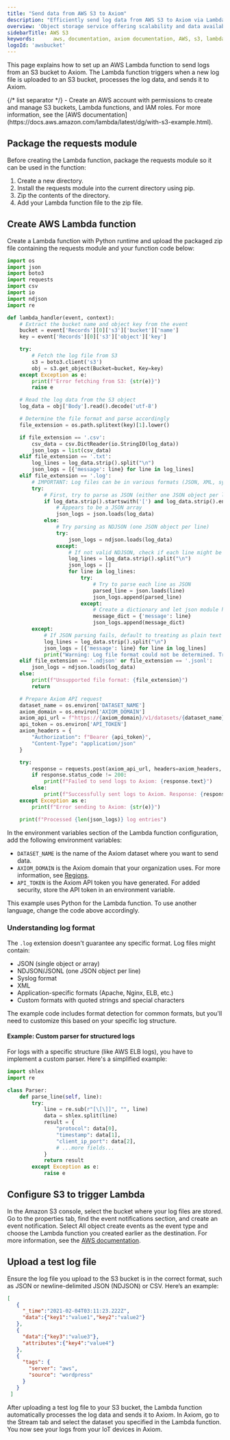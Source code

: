 ```yaml
---
title: "Send data from AWS S3 to Axiom"
description: "Efficiently send log data from AWS S3 to Axiom via Lambda function"
overview: 'Object storage service offering scalability and data availability'
sidebarTitle: AWS S3
keywords:      aws, documentation, axiom documentation, AWS, s3, lambda
logoId: 'awsbucket'
---
```



This page explains how to set up an AWS Lambda function to send logs from an S3 bucket to Axiom. The Lambda function triggers when a new log file is uploaded to an S3 bucket, processes the log data, and sends it to Axiom.

<AwsDisclaimer />

<Prerequisites />
{/* list separator */}
- Create an AWS account with permissions to create and manage S3 buckets, Lambda functions, and IAM roles. For more information, see the [AWS documentation](https://docs.aws.amazon.com/lambda/latest/dg/with-s3-example.html).

## Package the requests module

Before creating the Lambda function, package the requests module so it can be used in the function:

1. Create a new directory.
2. Install the requests module into the current directory using pip.
3. Zip the contents of the directory.
4. Add your Lambda function file to the zip file.

## Create AWS Lambda function

Create a Lambda function with Python runtime and upload the packaged zip file containing the requests module and your function code below:

```py
import os
import json
import boto3
import requests
import csv
import io
import ndjson
import re

def lambda_handler(event, context):
    # Extract the bucket name and object key from the event
    bucket = event['Records'][0]['s3']['bucket']['name']
    key = event['Records'][0]['s3']['object']['key']

    try:
        # Fetch the log file from S3
        s3 = boto3.client('s3')
        obj = s3.get_object(Bucket=bucket, Key=key)
    except Exception as e:
        print(f"Error fetching from S3: {str(e)}")
        raise e

    # Read the log data from the S3 object
    log_data = obj['Body'].read().decode('utf-8')

    # Determine the file format and parse accordingly
    file_extension = os.path.splitext(key)[1].lower()

    if file_extension == '.csv':
        csv_data = csv.DictReader(io.StringIO(log_data))
        json_logs = list(csv_data)
    elif file_extension == '.txt':
        log_lines = log_data.strip().split("\n")
        json_logs = [{'message': line} for line in log_lines]
    elif file_extension == '.log':
        # IMPORTANT: Log files can be in various formats (JSON, XML, syslog, etc.)
        try:
            # First, try to parse as JSON (either one JSON object per line or a JSON array)
            if log_data.strip().startswith('[') and log_data.strip().endswith(']'):
                # Appears to be a JSON array
                json_logs = json.loads(log_data)
            else:
                # Try parsing as NDJSON (one JSON object per line)
                try:
                    json_logs = ndjson.loads(log_data)
                except:
                    # If not valid NDJSON, check if each line might be JSON
                    log_lines = log_data.strip().split("\n")
                    json_logs = []
                    for line in log_lines:
                        try:
                            # Try to parse each line as JSON
                            parsed_line = json.loads(line)
                            json_logs.append(parsed_line)
                        except:
                            # Create a dictionary and let json module handle the escaping
                            message_dict = {'message': line}
                            json_logs.append(message_dict)
        except:
            # If JSON parsing fails, default to treating as plain text
            log_lines = log_data.strip().split("\n")
            json_logs = [{'message': line} for line in log_lines]
            print("Warning: Log file format could not be determined. Treating as plain text.")
    elif file_extension == '.ndjson' or file_extension == '.jsonl':
        json_logs = ndjson.loads(log_data)
    else:
        print(f"Unsupported file format: {file_extension}")
        return

    # Prepare Axiom API request
    dataset_name = os.environ['DATASET_NAME']
    axiom_domain = os.environ['AXIOM_DOMAIN']
    axiom_api_url = f"https://{axiom_domain}/v1/datasets/{dataset_name}/ingest"
    api_token = os.environ['API_TOKEN']
    axiom_headers = {
        "Authorization": f"Bearer {api_token}",
        "Content-Type": "application/json"
    }

    try:
        response = requests.post(axiom_api_url, headers=axiom_headers, json=json_logs)
        if response.status_code != 200:
            print(f"Failed to send logs to Axiom: {response.text}")
        else:
            print(f"Successfully sent logs to Axiom. Response: {response.text}")
    except Exception as e:
        print(f"Error sending to Axiom: {str(e)}")

    print(f"Processed {len(json_logs)} log entries")
```

In the environment variables section of the Lambda function configuration, add the following environment variables:

- `DATASET_NAME` is the name of the Axiom dataset where you want to send data.
- `AXIOM_DOMAIN` is the Axiom domain that your organization uses. For more information, see [Regions](/reference/regions).
- `API_TOKEN` is the Axiom API token you have generated. For added security, store the API token in an environment variable.

<CallOut kind="info">
This example uses Python for the Lambda function. To use another language, change the code above accordingly.
</CallOut>

### Understanding log format

The `.log` extension doesn't guarantee any specific format. Log files might contain:

- JSON (single object or array)
- NDJSON/JSONL (one JSON object per line)
- Syslog format
- XML
- Application-specific formats (Apache, Nginx, ELB, etc.)
- Custom formats with quoted strings and special characters

The example code includes format detection for common formats, but you'll need to customize this based on your specific log structure.

#### Example: Custom parser for structured logs
For logs with a specific structure (like AWS ELB logs), you have to implement a custom parser. Here's a simplified example:

```py
import shlex
import re 

class Parser:
    def parse_line(self, line):
        try:
            line = re.sub(r"[\[\]]", "", line)
            data = shlex.split(line)
            result = {
                "protocol": data[0],
                "timestamp": data[1],
                "client_ip_port": data[2],
                # ...more fields...
            }
            return result
        except Exception as e:
            raise e
```

## Configure S3 to trigger Lambda

In the Amazon S3 console, select the bucket where your log files are stored. Go to the properties tab, find the event notifications section, and create an event notification. Select All object create events as the event type and choose the Lambda function you created earlier as the destination. For more information, see the [AWS documentation](https://docs.aws.amazon.com/lambda/latest/dg/with-s3-example.html).

## Upload a test log file

Ensure the log file you upload to the S3 bucket is in the correct format, such as JSON or newline-delimited JSON (NDJSON) or CSV. Here’s an example:

```json
[
   {
     "_time":"2021-02-04T03:11:23.222Z",
     "data":{"key1":"value1","key2":"value2"}
   },
   {
     "data":{"key3":"value3"},
     "attributes":{"key4":"value4"}
   },
   {
     "tags": {
       "server": "aws",
       "source": "wordpress"
     }
   }
 ]
```

After uploading a test log file to your S3 bucket, the Lambda function automatically processes the log data and sends it to Axiom. In Axiom, go to the Stream tab and select the dataset you specified in the Lambda function. You now see your logs from your IoT devices in Axiom.

